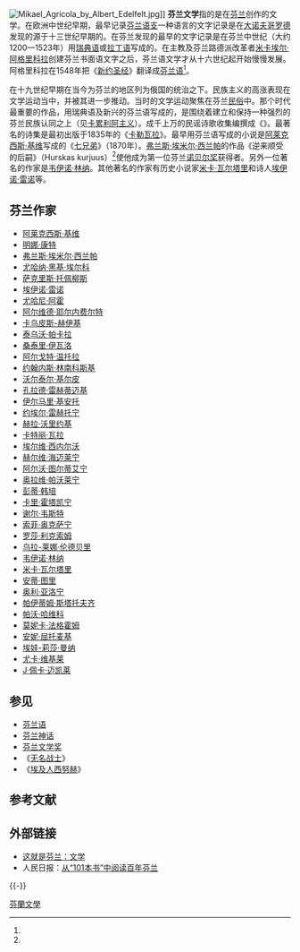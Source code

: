 {{refimprove|time=2017-01-17T19:00:54+00:00}}
[[File:Mikael_Agricola_by_Albert_Edelfelt.jpg|thumb]]]]
'''芬兰文学'''指的是在[[芬兰|芬兰]]创作的文学。在欧洲中世纪早期，最早记录[[芬兰语支|芬兰语支]]一种语言的文字记录是在[[大诺夫哥罗德|大诺夫哥罗德]]发现的源于十三世纪早期的{{link-en|桦树树皮信件第292号|Birch bark letter no. 292}}。在芬兰发现的最早的文字记录是在芬兰中世纪（大约1200—1523年）用[[瑞典语|瑞典语]]或[[拉丁语|拉丁语]]写成的。在主教及芬兰路德派改革者[[米卡埃尔·阿格里科拉|米卡埃尔·阿格里科拉]]创建芬兰书面语文字之后，芬兰语文学才从十六世纪起开始慢慢发展。阿格里科拉在1548年把《[[新约圣经|新约圣经]]》翻译成[[芬兰语|芬兰语]]<ref name="agricola"/>。

在十九世纪早期在当今为芬兰的地区列为俄国的统治之下。民族主义的高涨表现在文学运动当中，并被其进一步推动。当时的文学运动聚焦在芬兰[[民俗学|民俗]]中。那个时代最重要的作品，用瑞典语及新兴的芬兰语写成的，是围绕着建立和保持一种强烈的芬兰民族认同之上（见[[卡累利阿主义|卡累利阿主义]]）。成千上万的民谣诗歌收集编撰成《{{link-en|芬兰民族古典诗歌|Suomen kansan vanhat runot}}》。最著名的诗集是最初出版于1835年的《[[卡勒瓦拉|卡勒瓦拉]]》。最早用芬兰语写成的小说是[[阿莱克西斯·基维|阿莱克西斯·基维]]写成的《[[七兄弟_(芬兰小说)|七兄弟]]》（1870年）。[[弗兰斯·埃米尔·西兰帕|弗兰斯·埃米尔·西兰帕]]的作品《逆来顺受的后嗣》（Hurskas kurjuus）<ref name="冯平"/>使他成为第一位芬兰[[诺贝尔奖|诺贝尔奖]]获得者。另外一位著名的作家是[[韦伊诺·林纳|韦伊诺·林纳]]。其他著名的作家有历史小说家[[米卡·瓦尔塔里|米卡·瓦尔塔里]]和诗人[[埃伊诺·雷诺|埃伊诺·雷诺]]等。

== 芬兰作家 ==
{{div col|colwidth=12em}}
* [[阿莱克西斯·基维|阿莱克西斯·基维]]
* [[明娜·康特|明娜·康特]]
* [[弗兰斯·埃米尔·西兰帕|弗兰斯·埃米尔·西兰帕]]
* [[尤哈纳·黑基·埃尔科|尤哈纳·黑基·埃尔科]]
* [[萨克里斯·托佩柳斯|萨克里斯·托佩柳斯]]
* [[埃伊诺·雷诺|埃伊诺·雷诺]]
* [[尤哈尼·阿霍|尤哈尼·阿霍]]
* [[阿尔维德·耶尔内费尔特|阿尔维德·耶尔内费尔特]]
* [[卡乌皮斯-赫伊基|卡乌皮斯-赫伊基]]
* [[泰乌沃·帕卡拉|泰乌沃·帕卡拉]]
* [[桑泰里·伊瓦洛|桑泰里·伊瓦洛]]
* [[阿尔戈特·温托拉|阿尔戈特·温托拉]]
* [[约翰内斯·林南科斯基|约翰内斯·林南科斯基]]
* [[沃尔泰尔·基尔皮|沃尔泰尔·基尔皮]]
* [[孔拉德·雷赫蒂迈基|孔拉德·雷赫蒂迈基]]
* [[伊尔马里·基安托|伊尔马里·基安托]]
* [[约埃尔·雷赫托宁|约埃尔·雷赫托宁]]
* [[赫拉·沃里约基|赫拉·沃里约基]]
* [[卡特丽·瓦拉|卡特丽·瓦拉]]
* [[埃尔维·西内尔沃|埃尔维·西内尔沃]]
* [[赫尔维·海迈莱宁|赫尔维·海迈莱宁]]
* [[阿尔沃·图尔蒂艾宁|阿尔沃·图尔蒂艾宁]]
* [[奥拉维·帕沃莱宁|奥拉维·帕沃莱宁]]
* [[彭蒂·韩培|彭蒂·韩培]]
* [[卡里·霍塔凯宁|卡里·霍塔凯宁]]
* [[谢尔·韦斯特|谢尔·韦斯特]]
* [[索菲·奥克萨宁|索菲·奥克萨宁]]
* [[罗莎·利克索姆|罗莎·利克索姆]]
* [[乌拉-莱娜·伦德贝里|乌拉-莱娜·伦德贝里]]
* [[韦伊诺·林纳|韦伊诺·林纳]]
* [[米卡·瓦尔塔里|米卡·瓦尔塔里]]
* [[安蒂·图里|安蒂·图里]]
* [[奥利·亚洛宁|奥利·亚洛宁]]
* [[帕伊蒂姆·斯塔托夫齐|帕伊蒂姆·斯塔托夫齐]]
* [[帕沃·哈维科|帕沃·哈维科]]
* [[莫妮卡·法格霍姆|莫妮卡·法格霍姆]]
* [[安妮·屈托麦基|安妮·屈托麦基]]
* [[埃娃-莉莎·曼纳|埃娃-莉莎·曼纳]]
* [[尤卡·维基莱|尤卡·维基莱]]
* [[J·佩卡·迈凯莱|J·佩卡·迈凯莱]]
{{div col end}}

== 参见 ==
{{div col|colwidth=15em}}
* [[芬兰语|芬兰语]]
* [[芬兰神话|芬兰神话]]
* [[芬兰文学奖|芬兰文学奖]]
* 《[[无名战士_(小说)|无名战士]]》
* 《[[埃及人西努赫|埃及人西努赫]]》
{{div col end}}

== 参考文献 ==
{{Reflist|30em|refs=
<ref name="agricola">{{cite web | url = http://www.agricola.fi/mikael-agricola/elama/ | title = Agricola, Suomen kirjakielen isä | language = fi | publisher = agricola.fi | accessdate = 2017-01-17 | archiveurl = https://web.archive.org/web/20170106132412/http://www.agricola.fi/mikael-agricola/elama/ | archivedate = 2017-01-06 | deadurl = yes }}</ref>

<ref name="冯平">{{Cite book | author = 冯平、刘东岳、牛江涛 | title = 中北欧现代著名作品 | publisher = 海乾坤文化公司 | date = 2017 | pages = 第220-223页 | ISBN =  | accessdate = 2017-09-13 | url = https://books.google.fi/books?id=-UTaDgAAQBAJ&lpg=PT225&ots=UY8BvT2LsG&dq=%E5%9F%BA%E7%BB%B4%20%E4%B8%83%20%E5%85%84%E5%BC%9F&hl=fi&pg=PT229#v=onepage&q=%E5%9F%BA%E7%BB%B4%20%E4%B8%83%20%E5%85%84%E5%BC%9F&f=false | archive-date = 2020-09-18 | archive-url = https://web.archive.org/web/20200918100156/https://books.google.fi/books?id=-UTaDgAAQBAJ&lpg=PT225&ots=UY8BvT2LsG&dq=%E5%9F%BA%E7%BB%B4%20%E4%B8%83%20%E5%85%84%E5%BC%9F&hl=fi&pg=PT229#v=onepage&q=%E5%9F%BA%E7%BB%B4%20%E4%B8%83%20%E5%85%84%E5%BC%9F&f=false | dead-url = no }}</ref>
}}

== 外部链接 ==
* [https://finland.fi/zh/tag/wenxue/ 这就是芬兰：文学] {{Wayback|url=https://finland.fi/zh/tag/wenxue/ |date=20160724181947 }} {{zh}}
* 人民日报：[https://web.archive.org/web/20171107003413/http://paper.people.com.cn/rmrb/html/2017-04/09/nw.D110000renmrb_20170409_4-07.htm 从“101本书”中阅读百年芬兰] {{zh}}

{{-}}
{{欧洲题目|文学}}

[[Category:芬蘭文學|]]